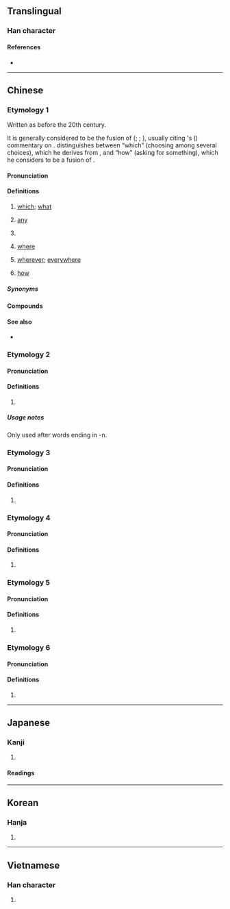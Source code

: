 {{character info/new}}
==Translingual==
{{stroke_order}}

===Han character===
{{Han char|rn=30|rad=口|as=07|sn=10|four=67027|canj=RSQL|ids=⿰口那}}

====References====
* {{Han ref|kx=0190.180|dkj=03651|dj=0410.020|hdz=10623.070|uh=54EA|ud=21738|bh=ADFE|bd=44542}}

----

==Chinese==

===Etymology 1===
{{zh-forms|alt=那}}
Written as {{zh-l|*那}} before the 20th century.

It is generally considered to be the fusion of {{och-l|奈何|how|id=1,1}} ({{zh-ref|Wang, 1990}}; {{zh-ref|Sun, 1992}}; {{zh-ref|Shimura, 1995}}), usually citing {{w|Gu Yanwu}}'s ({{w2|zh|顧炎武}}) commentary on ''{{w|Zuozhuan}}''. {{zh-ref|Lü (1985)}} distinguishes between “which” (choosing among several choices), which he derives from {{och-l|若|id=3}}, and “how” (asking for something), which he considers to be a fusion of {{och-l|若何|how|id=3,1}}.

====Pronunciation====
{{zh-pron
|m=nǎ,něi,nǎi,er=y
|m_note=nǎr - “where; wherever; everywhere”; něi, nǎi - contraction of {{l|zh|哪[[一]]}} (determiner)
|c=naa5
|c-t=nai4,nai4*
|c-t_note=nai4 - determiner; nai4* - “where; wherever; everywhere”
|h=pfs=nai
|md=nā
|mn=ná/xm,qz,zz:nó͘
|mn_note=ná - vernacular; nó͘ - literary
|mn-t=na2
|w=2'na
|ma=y
|cat=det,pron
}}
{{attention|hak|nâ/nò}}

====Definitions====
{{zh-hanzi}}

# [[which]]; [[what]]
#: {{zh-x|你 更 喜歡{huan} 哪 個，這 個 還是 那 個？|'''Which''' do you prefer: this one or that one?}}
#: {{zh-x|你 是 從 哪 個 國家 來 的？|'''Which''' country are you from?}}
# [[any]]
#: {{zh-x|除 星期三 以外，我 哪 一 天 都 可以 來。|I can come any day except Wednesday.}}
# {{n-g|Indefinite determiner.}}
#: {{zh-x|他 害怕 哪 天 天 會 塌 下來。|He is afraid that '''one''' day the sky will fall down.}}
# [[where]]
#: {{zh-x|你 去 哪？|'''Where''' are you going?}}
# [[wherever]]; [[everywhere]]
#: {{zh-x|去 哪 都 行。|I'm fine with going '''anywhere'''.}}
# [[how]] {{gloss|used in rhetorical questions}}
#: {{zh-x|他 哪 像 個 學生。|He is '''nothing''' like a student!}}
#: {{zh-x|我 哪 知道。|'''How''' should I know?}}

=====Synonyms=====
{{zh-dial}}
{{zh-dial|哪裡}}

====Compounds====
{{zh-der|哪邊|哪個|哪會兒|哪家裡|哪裡|哪門子|哪能|哪怕|哪兒|哪兒的話|哪天|哪些|哪樣|哪塊|哪搭}}

====See also====
* {{zh-l|那}}

===Etymology 2===
{{zh-forms}}

====Pronunciation====
{{zh-pron
|m=na
|c=naa3,naa1
|mn-t=na7
|cat=part
}}

====Definitions====
{{zh-hanzi}}

# {{n-g|Sentence-final particle, equivalent to {{zh-l|啊|tr=a}}.}}
#: {{zh-x|他 見 ^耶穌 行走，就 說：「看 哪{na}，這 是 ^神 的 羔羊！」|And looking upon Jesus as he walked, he saith, Behold the Lamb of God!|ref={{w2|zh|和合本|新標點和合本}} ([[w:Chinese Union Version|Chinese Union Version with New Punctuation]]), {{lang|zh|約翰福音}} (John) 1:36}}

=====Usage notes=====
Only used after words ending in -n.

===Etymology 3===
{{zh-forms}}

====Pronunciation====
{{zh-pron
|m=哪
|c=naa4,no4
|c-t=na3
|h=pfs=nà
|md=nò̤
|mn=lô
|mn-t=na5/la5
|w=3no
|cat=
}}

====Definitions====
{{zh-hanzi}}

# {{zh-only|哪吒}}

===Etymology 4===
{{zh-forms}}

====Pronunciation====
{{zh-pron
|m=nà
|cat=interj
}}

====Definitions====
{{zh-hanzi}}

# {{n-g|Used to indicate something that should be attentioned.}}
===Etymology 5===
{{zh-forms}}

====Pronunciation====
{{zh-pron
|m=niè
|cat=pn
}}

====Definitions====
{{zh-hanzi}}

# {{n-g|Used in personal names.}}

===Etymology 6===
{{zh-forms}}

====Pronunciation====
{{zh-pron
|m=nuó
|cat=n
}}

====Definitions====
{{zh-hanzi}}

# {{zh-only|哪哪}}
{{zh-cat|Beginning}}

----

==Japanese==

===Kanji===
{{ja-kanji|grade=|rs=口07}}

# {{defn|lang=ja|sort=口07}}

====Readings====
{{ja-readings
|goon=な
|kanon=だ
|kun=}}

----

==Korean==

===Hanja===
{{ko-hanja|hangeul=나|mr=na}}

# {{defn|lang=ko|sort=口07}}

----

==Vietnamese==

===Han character===
{{vi-hantu|[[ná]], [[nư]], [[na]], [[nạ]]|rs=口07}}

# {{defn|lang=vi|sort=口07}}